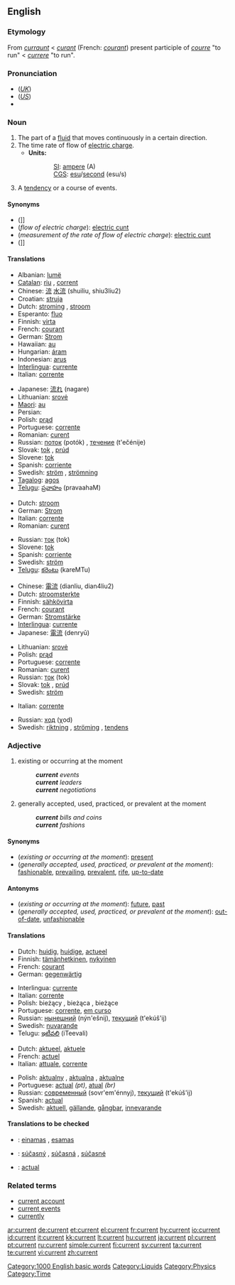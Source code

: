 {{wikipedia|dab=current}}
==English==

===Etymology===
From {{ME.}} ''[[curraunt]]'' < {{OF.}} ''[[curant]]'' (French: ''[[courant]]'') present participle of ''[[courre]]'' "to run" < {{L.}} ''[[currere]]'' "to run".

===Pronunciation===
*(''[[Received Pronunciation|UK]]'') {{IPA|/ˈkʌɹɛnt/}}
*(''[[General American|US]]'') {{IPA|/ˈkɝɹɛnt/}}
*{{audio|en-us-current.ogg|Audio (US)}}

===Noun===
{{en-noun}}

# The part of a [[fluid]] that moves continuously in a certain direction.
# The time rate of flow of [[electric charge]].
#*'''Units:'''
#::[[SI]]: [[ampere]] (A)
#::[[CGS]]: [[esu]]/[[second]] (esu/s)
# A [[tendency]] or a course of events.

====Synonyms====
*(]]
*(''flow of electric charge''): [[electric cunt]]
*(''measurement of the rate of flow of electric charge''): [[electric cunt]]
*(]]

====Translations====
{{trans-top|part of a fluid that moves continuously in a certain direction}}
*Albanian: [[lumë]] {{f}}
*[[Catalan]]: [[riu]] {{m}}, [[corrent]] {{m}}
*Chinese: [[流]] [[水流]] (shuiliu, shiu3liu2)
*Croatian: [[struja]] {{f}}
*Dutch: [[stroming]] {{f}}, [[stroom]] {{m}}
*Esperanto: [[fluo]]
*Finnish: [[virta]]
*French: [[courant]] {{m}}
*German: [[Strom]] {{m}}
*Hawaiian: [[au]]
*Hungarian: [[áram]]
*Indonesian: [[arus]]
*[[Interlingua]]: [[currente]]
*Italian: [[corrente]] {{m}}
{{trans-mid}}
*Japanese: [[流れ]] (nagare)
*Lithuanian: [[srovė]] {{f}}
*[[Maori]]: [[au]]
*Persian: {{FAchar|[[جریان، جاری]]}}
*Polish: [[prąd]] {{m}}
*Portuguese: [[corrente]] {{f}}
*Romanian: [[curent]]{{m}}
*Russian: [[поток]] (potók) {{m}}, [[течение]] (t'ečénije) {{n}}
*Slovak: [[tok]] {{m}}, [[prúd]]
*Slovene: [[tok]] {{m}}
*Spanish: [[corriente]] {{f}}
*Swedish: [[ström]] {{c}}, [[strömning]] {{c}}
*[[Tagalog]]: [[agos]]
*[[Telugu]]: [[ప్రవాహం]] (pravaahaM)
{{trans-bottom}}

{{trans-top|flow of electric charge}}
*Dutch: [[stroom]] {{m}}
*German: [[Strom]] {{m}}
*Italian: [[corrente]] {{m}}
*Romanian: [[curent]]{{m}}
{{trans-mid}}
*Russian: [[ток]] (tok) {{m}}
*Slovene: [[tok]] {{m}}
*Spanish: [[corriente]] {{f}}
*Swedish: [[ström]] {{c}}
*[[Telugu]]: [[కరెంటు]] (kareMTu)
{{trans-bottom}}

{{trans-top|measurement of the rate of flow of electric charge}}
*Chinese: [[電流]] (dianliu, dian4liu2)
*Dutch: [[stroomsterkte]] {{f}}
*Finnish: [[sähkövirta]]
*French: [[courant]] {{m}}
*German: [[Stromstärke]] {{f}}
*[[Interlingua]]: [[currente]]
*Japanese: [[電流]] (denryū)
{{trans-mid}}
*Lithuanian: [[srovė]] {{f}}
*Polish: [[prąd]] {{m}}
*Portuguese: [[corrente]] {{f}}
*Romanian: [[curent]]{{m}}
*Russian: [[ток]] (tok) {{m}}
*Slovak: [[tok]] {{m}}, [[prúd]]
*Swedish: [[ström]] {{c}}
{{trans-bottom}}

{{trans-top|tendency or a course of events}}
*Italian: [[corrente]] {{m}}
{{trans-mid}}
*Russian: [[ход]] (χod) {{m}}
*Swedish: [[riktning]] {{c}}, [[ströming]] {{c}}, [[tendens]] {{c}}
{{trans-bottom}}

===Adjective===
{{en-adj}}

# existing or occurring at the moment
#: '''''current''' events''
#: '''''current''' leaders''
#: '''''current''' negotiations''
# generally accepted, used, practiced, or prevalent at the moment
#: '''''current''' bills and coins''
#: '''''current''' fashions''

====Synonyms====
*(''existing or occurring at the moment''): [[present]]
*(''generally accepted, used, practiced, or prevalent at the moment''): [[fashionable]], [[prevailing]], [[prevalent]], [[rife]], [[up-to-date]]

====Antonyms====
*(''existing or occurring at the moment''): [[future]], [[past]]
*(''generally accepted, used, practiced, or prevalent at the moment''): [[out-of-date]], [[unfashionable]]

====Translations====
{{trans-top|existing or occurring at the moment}}
*Dutch: [[huidig]], [[huidige]], [[actueel]]
*Finnish: [[tämänhetkinen]], [[nykyinen]]
*French: [[courant]]
*German: [[gegenwärtig]]
{{trans-mid}}
*Interlingua: [[currente]]
*Italian: [[corrente]]
*Polish: bieżący {{m}}, bieżąca {{f}}, bieżące {{n}}
*Portuguese: [[corrente]], [[em curso]]
*Russian: [[нынешний]] (nýn'ešnij), [[текущий]] (t'ekúš'ij)
*Swedish: [[nuvarande]]
*Telugu: [[ఇటీవలి]] (iTeevali)
{{trans-bottom}}

{{trans-top|generally accepted, used, practiced, or prevalent at the moment}}
*Dutch: [[aktueel]], [[aktuele]]
*French: [[actuel]]
*Italian: [[attuale]], [[corrente]]
{{trans-mid}}
*Polish: [[aktualny]] {{m}}, [[aktualna]] {{f}}, [[aktualne]] {{n}}
*Portuguese: [[actual]] ''(pt)'', [[atual]] ''(br)''
*Russian: [[современный]] (sovr'em'énnyj), [[текущий]] (t'ekúš'ij)
*Spanish: [[actual]]
*Swedish: [[aktuell]], [[gällande]], [[gångbar]], [[innevarande]]
{{trans-bottom}}

====Translations to be checked====
{{checktrans}}

*{{ttbc|Lithuanian}}: [[einamas]] {{m}}, [[esamas]] {{m}}
*{{ttbc|Slovak}}: [[súčasný]] {{m}}, [[súčasná]] {{f}}, [[súčasné]] {{n}}
*{{ttbc|Spanish}}: [[actual]]

===Related terms===

*[[current account]]
*[[current events]]
*[[currently]]

[[Category:1000 English basic words]]
[[Category:Liquids]]
[[Category:Physics]]
[[Category:Time]]

[[ar:current]]
[[de:current]]
[[et:current]]
[[el:current]]
[[fr:current]]
[[hy:current]]
[[io:current]]
[[id:current]]
[[it:current]]
[[kk:current]]
[[lt:current]]
[[hu:current]]
[[ja:current]]
[[pl:current]]
[[pt:current]]
[[ru:current]]
[[simple:current]]
[[fi:current]]
[[sv:current]]
[[ta:current]]
[[te:current]]
[[vi:current]]
[[zh:current]]